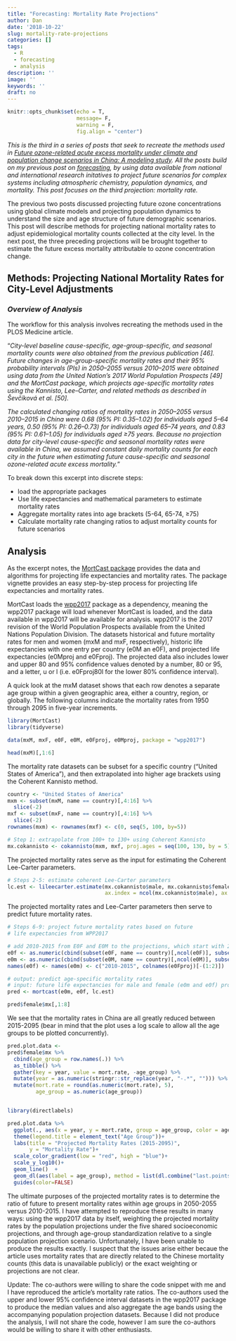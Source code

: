 ```yaml
---
title: "Forecasting: Mortality Rate Projections"
author: Dan
date: '2018-10-22'
slug: mortality-rate-projections
categories: []
tags:
  - R
  - forecasting
  - analysis
description: ''
image: ''
keywords: ''
draft: no
---
```


```r
knitr::opts_chunk$set(echo = T,
                      message= F, 
                      warning = F,
                      fig.align = "center")
```

*This is the third in a series of posts that seek to recreate the methods used in [Future ozone-related acute excess mortality under climate and population change scenarios in China: A modeling study](https://journals.plos.org/plosmedicine/article?id=10.1371/journal.pmed.1002598#sec014). All the posts build on my previous post on [forecasting](https://danbernstein.netlify.com/post/learning-forecasting/), by using data available from national and international research initatives to project future scenarios for complex systems including atmospheric chemistry, population dynamics, and mortality. This post focuses on the third projection: mortality rate.*

The previous two posts discussed projecting future ozone concentrations using global climate models and projecting population dynamics to understand the size and age structure of future demographic scenarios. This post will describe methods for projecting national mortality rates to adjust epidemiological mortality counts collected at the city level. In the next post, the three preceding projections will be brought together to estimate the future excess mortality attributable to ozone concentration change.

## Methods: Projecting National Mortality Rates for City-Level Adjustments

### *Overview of Analysis*

The workflow for this analysis involves recreating the methods used in the PLOS Medicine article.

"*City-level baseline cause-specific, age-group-specific, and seasonal mortality counts were also obtained from the previous publication [46]. Future changes in age-group-specific mortality rates and their 95% probability intervals (PIs) in 2050–2055 versus 2010–2015 were obtained using data from the United Nation’s 2017 World Population Prospects [49] and the MortCast package, which projects age-specific mortality rates using the Kannisto, Lee–Carter, and related methods as described in Ševčíková et al. [50].*

*The calculated changing ratios of mortality rates in 2050–2055 versus 2010–2015 in China were 0.68 (95% PI: 0.35–1.02) for individuals aged 5–64 years, 0.50 (95% PI: 0.26–0.73) for individuals aged 65–74 years, and 0.83 (95% PI: 0.61–1.05) for individuals aged ≥75 years. Because no projection data for city-level cause-specific and seasonal mortality rates were available in China, we assumed constant daily mortality counts for each city in the future when estimating future cause-specific and seasonal ozone-related acute excess mortality.*"

To break down this excerpt into discrete steps:

* load the appropriate packages
* Use life expectancies and mathematical parameters to estimate mortality rates
* Aggregate mortality rates into age brackets (5-64, 65-74, ≥75)
* Calculate mortality rate changing ratios to adjust mortality counts for future scenarios

## Analysis 

As the excerpt notes, the [MortCast package](https://cran.r-project.org/web/packages/MortCast/MortCast.pdf) provides the data and algorithms for projecting life expectancies and mortality rates. The package vignette provides an easy step-by-step process for projecting life expectancies and mortality rates.

MortCast loads the [wpp2017](https://cran.r-project.org/web/packages/wpp2017/wpp2017.pdf) package as a dependency, meaning the wpp2017 package will load whenever MortCast is loaded, and the data available in wpp2017 will be available for analysis. wpp2017 is the 2017 revision of the World Population Prospects available from the United Nations Population Division. The datasets historical and future mortality rates for men and women (mxM and mxF, respectively), historic life expectancies with one entry per country (e0M an e0F), and projected life expectancies (e0Mproj and e0Fproj). The projected data also includes lower and upper 80 and 95% confidence values denoted by a number, 80 or 95, and a letter, u or l (i.e. e0Fproj80l for the lower 80% confidence interval). 

A quick look at the mxM dataset shows that each row denotes a separate age group within a given geographic area, either a country, region, or globally. The following columns indicate the mortality rates from 1950 through 2095 in five-year increments.

```r
library(MortCast)
library(tidyverse)

data(mxM, mxF, e0F, e0M, e0Fproj, e0Mproj, package = "wpp2017")

head(mxM)[,1:6]
```

The mortality rate datasets can be subset for a specific country ("United States of America"), and then extrapolated into higher age brackets using the Coherent Kannisto method. 

```r
country <- "United States of America"
mxm <- subset(mxM, name == country)[,4:16] %>% 
  slice(-2)
mxf <- subset(mxF, name == country)[,4:16] %>% 
  slice(-2)
rownames(mxm) <- rownames(mxf) <- c(0, seq(5, 100, by=5))
```

```r
# Step 1: extrapolate from 100+ to 130+ using Coherent Kannisto
mx.cokannisto <- cokannisto(mxm, mxf, proj.ages = seq(100, 130, by = 5))
```

The projected mortality rates serve as the input for estimating the Coherent Lee-Carter parameters. 

```r
# Steps 2-5: estimate coherent Lee-Carter parameters
lc.est <- lileecarter.estimate(mx.cokannisto$male, mx.cokannisto$female, 
                               ax.index = ncol(mx.cokannisto$male), ax.smooth = TRUE)


```

The projected mortality rates and Lee-Carter parameters then serve to predict future mortality rates. 

```r
# Steps 6-9: project future mortality rates based on future 
# life expectancies from WPP2017

# add 2010-2015 from E0F and E0M to the projections, which start with 2015-2020
e0f <- as.numeric(cbind(subset(e0F, name == country)[,ncol(e0F)], subset(e0Fproj, name == country)[-(1:2)]))
e0m <- as.numeric(cbind(subset(e0M, name == country)[,ncol(e0M)], subset(e0Mproj, name == country)[-(1:2)]))
names(e0f) <- names(e0m) <- c("2010-2015", colnames(e0Fproj)[-(1:2)])

# output: predict age-specific mortality rates
# input: future life expectancies for male and female (e0m and e0f) projected using CR Lee-Carter parameters
pred <- mortcast(e0m, e0f, lc.est) 

pred$female$mx[,1:8]
```

We see that the mortality rates in China are all greatly reduced between 2015-2095 (bear in mind that the plot uses a log scale to allow all the age groups to be plotted concurrently).
```r
pred.plot.data <- 
pred$female$mx %>% 
  cbind(age_group = row.names(.)) %>% 
  as_tibble() %>% 
  gather(key = year, value = mort.rate, -age_group) %>% 
  mutate(year = as.numeric(stringr::str_replace(year, "-.*", ""))) %>% 
  mutate(mort.rate = round(as.numeric(mort.rate), 5),
         age_group = as.numeric(age_group)) 


library(directlabels)

pred.plot.data %>% 
  ggplot(., aes(x = year, y = mort.rate, group = age_group, color = age_group)) +
  theme(legend.title = element_text("Age Group"))+
  labs(title = "Projected Mortality Rates (2015-2095)",
       y = "Mortality Rate")+
  scale_color_gradient(low = "red", high = "blue")+
  scale_y_log10()+
  geom_line()  +
  geom_dl(aes(label = age_group), method = list(dl.combine("last.points"), cex = 0.8)) +
  guides(color=FALSE)

```


The ultimate purposes of the projected mortality rates is to determine the ratio of future to present mortality rates within age groups in 2050-2055 versus 2010-2015. I have attempted to reproduce these results in many ways: using the wpp2017 data by itself, weighting the projected mortality rates by the population projections under the five shared socioeconomic projections, and through age-group standardization relative to a single population projection scenario. Unfortunately, I have been unable to produce the results exactly. I suspect that the issues arise either becaue the article uses mortality rates that are directly related to the Chinese mortality counts (this data is unavailable publicly) or the exact weighting or projections are not clear. 

Update: The co-authors were willing to share the code snippet with me and I have reproduced the article's mortality rate ratios. The co-authors used the upper and lower 95% confidence interval datasets in the wpp2017 package to produce the median values and also aggregate the age bands using the accompanying population projection datasets. Because I did not produce the analysis, I will not share the code, however I am sure the co-authors would be willing to share it with other enthusiasts.
















